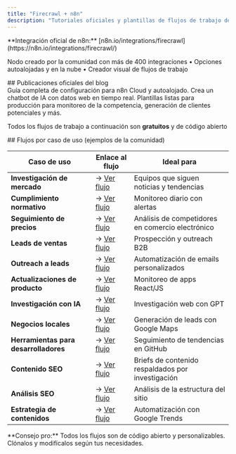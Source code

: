```yaml
---
title: "Firecrawl + n8n"
description: "Tutoriales oficiales y plantillas de flujos de trabajo de la comunidad para la integración de Firecrawl + n8n"
---
```


<Note>
**Integración oficial de n8n:** [n8n.io/integrations/firecrawl](https://n8n.io/integrations/firecrawl/)

Nodo creado por la comunidad con más de 400 integraciones • Opciones autoalojadas y en la nube • Creador visual de flujos de trabajo
</Note>

<div id="official-blog-posts">
  ## Publicaciones oficiales del blog
</div>

<CardGroup cols={2}>
  <Card title="Primeros pasos con n8n" icon="rocket" href="https://www.firecrawl.dev/blog/firecrawl-n8n-web-automation">
    Guía completa de configuración para n8n Cloud y autoalojado. Crea un chatbot de IA con datos web en tiempo real.
  </Card>

  <Card title="8 plantillas de flujos de trabajo" icon="layer-group" href="https://www.firecrawl.dev/blog/n8n-web-scraping-workflow-templates">
    Plantillas listas para producción para monitoreo de la competencia, generación de clientes potenciales y más.
  </Card>
</CardGroup>

<Info>Todos los flujos de trabajo a continuación son **gratuitos** y de código abierto</Info>

<div id="workflows-by-use-case-community-examples">
  ## Flujos por caso de uso (ejemplos de la comunidad)
</div>

| Caso de uso | Enlace al flujo | Ideal para |
|----------|----------|----------|
| **Investigación de mercado** | → [Ver flujo](https://n8n.io/workflows/4588) | Equipos que siguen noticias y tendencias |
| **Cumplimiento normativo** | → [Ver flujo](https://n8n.io/workflows/5591) | Monitoreo diario con alertas |
| **Seguimiento de precios** | → [Ver flujo](https://n8n.io/workflows/3101) | Análisis de competidores en comercio electrónico |
| **Leads de ventas** | → [Ver flujo](https://n8n.io/workflows/5786) | Prospección y outreach B2B |
| **Outreach a leads** | → [Ver flujo](https://n8n.io/workflows/8520) | Automatización de emails personalizados |
| **Actualizaciones de producto** | → [Ver flujo](https://n8n.io/workflows/5510) | Monitoreo de apps React/JS |
| **Investigación con IA** | → [Ver flujo](https://n8n.io/workflows/6343) | Investigación web con GPT |
| **Negocios locales** | → [Ver flujo](https://n8n.io/workflows/4573) | Generación de leads con Google Maps |
| **Herramientas para desarrolladores** | → [Ver flujo](https://n8n.io/workflows/7394) | Seguimiento de tendencias en GitHub |
| **Contenido SEO** | → [Ver flujo](https://n8n.io/workflows/8289) | Briefs de contenido respaldados por investigación |
| **Análisis SEO** | → [Ver flujo](https://n8n.io/workflows/7379) | Análisis de la estructura del sitio |
| **Estrategia de contenidos** | → [Ver flujo](https://n8n.io/workflows/7372) | Automatización con Google Trends |

<Tip>
**Consejo pro:** Todos los flujos son de código abierto y personalizables. Clónalos y modifícalos según tus necesidades.
</Tip>